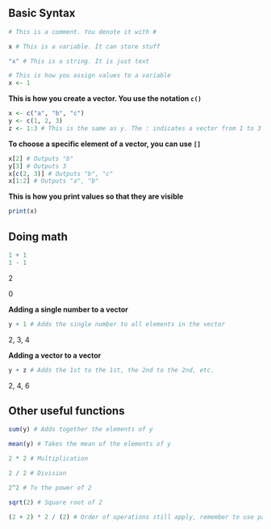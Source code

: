 ## Basic Syntax


```r
# This is a comment. You denote it with #

x # This is a variable. It can store stuff

"x" # This is a string. It is just text

# This is how you assign values to a variable
x <- 1 

```


**This is how you create a vector. You use the notation `c()`**
```r
x <- c("a", "b", "c")
y <- c(1, 2, 3)
z <- 1:3 # This is the same as y. The : indicates a vector from 1 to 3

```


**To choose a specific element of a vector, you can use `[]`**
```r
x[2] # Outputs "b"
y[3] # Outputs 3
x[c(2, 3)] # Outputs "b", "c"
x[1:2] # Outputs "a", "b"

```


**This is how you print values so that they are visible**
```r
print(x)
```

## Doing math



```r
1 + 1
1 - 1
```
2

0



**Adding a single number to a vector**

```r
y + 1 # Adds the single number to all elements in the vector
```
2, 3, 4

**Adding a vector to a vector**
```r
y + z # Adds the 1st to the 1st, the 2nd to the 2nd, etc.

```


2, 4, 6



## Other useful functions

```r
sum(y) # Adds together the elements of y

mean(y) # Takes the mean of the elements of y

2 * 2 # Multiplication

2 / 2 # Division

2^2 # To the power of 2

sqrt(2) # Square root of 2

(2 + 2) * 2 / (2) # Order of operations still apply, remember to use parentheses when you need to


```
